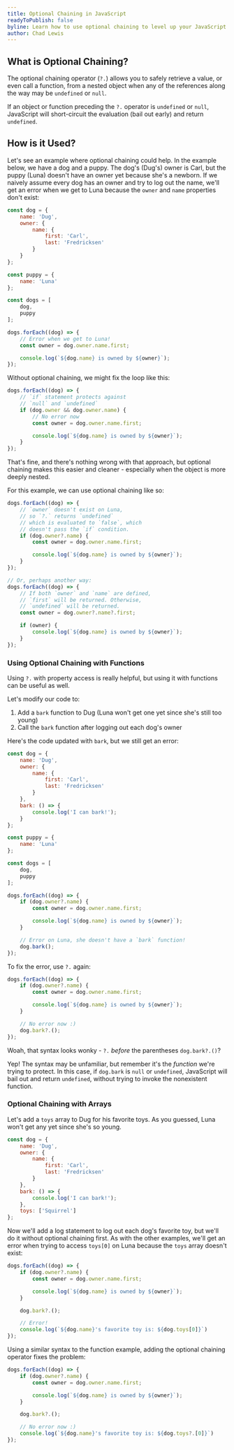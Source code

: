 ```yaml
---
title: Optional Chaining in JavaScript
readyToPublish: false
byline: Learn how to use optional chaining to level up your JavaScript in dealing with null or undefined values.
author: Chad Lewis
---
```


<YouTubeEmbed id="Xd_uK4rAL3E" />

## What is Optional Chaining?

The optional chaining operator (`?.`) allows you to safely retrieve a value, or even call a function, from a nested
object when any of the references along the way may be `undefined` or `null`.

If an object or function preceding the `?.` operator is `undefined` or `null`, JavaScript will short-circuit the
evaluation (bail out early) and return `undefined`.

## How is it Used?

Let's see an example where optional chaining could help. In the example below, we have a dog and a puppy. The dog's
(Dug's) owner is Carl, but the puppy (Luna) doesn't have an owner yet because she's a newborn. If we naively assume
every dog has an owner and try to log out the name, we'll get an error when we get to Luna because the `owner` and
`name` properties don't exist:

```javascript
const dog = {
    name: 'Dug',
    owner: {
        name: {
            first: 'Carl',
            last: 'Fredricksen'
        }
    }
};

const puppy = {
    name: 'Luna'
};

const dogs = [
    dog,
    puppy
];

dogs.forEach((dog) => {
    // Error when we get to Luna!
    const owner = dog.owner.name.first;

    console.log(`${dog.name} is owned by ${owner}`);
});
```

Without optional chaining, we might fix the loop like this:
```javascript
dogs.forEach((dog) => {
    // `if` statement protects against
    // `null` and `undefined`
    if (dog.owner && dog.owner.name) {
        // No error now
        const owner = dog.owner.name.first;

        console.log(`${dog.name} is owned by ${owner}`);
    }
});
```

That's fine, and there's nothing wrong with that approach, but optional chaining makes this easier and cleaner - especially
when the object is more deeply nested.

For this example, we can use optional chaining like so:

```javascript
dogs.forEach((dog) => {
    // `owner` doesn't exist on Luna,
    // so `?.` returns `undefined`
    // which is evaluated to `false`, which
    // doesn't pass the `if` condition.
    if (dog.owner?.name) {
        const owner = dog.owner.name.first;

        console.log(`${dog.name} is owned by ${owner}`);
    }
});

// Or, perhaps another way:
dogs.forEach((dog) => {
    // If both `owner` and `name` are defined,
    // `first` will be returned. Otherwise,
    // `undefined` will be returned.
    const owner = dog.owner?.name?.first;

    if (owner) {
        console.log(`${dog.name} is owned by ${owner}`);
    }
});
```

### Using Optional Chaining with Functions

Using `?.` with property access is really helpful, but using it with functions can be useful as well.

Let's modify our code to:
1. Add a `bark` function to Dug (Luna won't get one yet since she's still too young)
2. Call the `bark` function after logging out each dog's owner

Here's the code updated with `bark`, but we still get an error:

```javascript
const dog = {
    name: 'Dug',
    owner: {
        name: {
            first: 'Carl',
            last: 'Fredricksen'
        }
    },
    bark: () => {
        console.log('I can bark!');
    }
};

const puppy = {
    name: 'Luna'
};

const dogs = [
    dog,
    puppy
];

dogs.forEach((dog) => {
    if (dog.owner?.name) {
        const owner = dog.owner.name.first;

        console.log(`${dog.name} is owned by ${owner}`);
    }

    // Error on Luna, she doesn't have a `bark` function!
    dog.bark();
});
```

To fix the error, use `?.` again:
```javascript
dogs.forEach((dog) => {
    if (dog.owner?.name) {
        const owner = dog.owner.name.first;

        console.log(`${dog.name} is owned by ${owner}`);
    }

    // No error now :)
    dog.bark?.();
});
```

Woah, that syntax looks wonky - `?.` _before_ the parentheses `dog.bark?.()`?

Yep! The syntax may be unfamiliar, but remember it's the _function_ we're trying to protect. In this case, if `dog.bark`
is `null` or `undefined`, JavaScript will bail out and return `undefined`, without trying to invoke the nonexistent
function.

### Optional Chaining with Arrays

Let's add a `toys` array to Dug for his favorite toys. As you guessed, Luna won't get any yet since she's so young.

```javascript
const dog = {
    name: 'Dug',
    owner: {
        name: {
            first: 'Carl',
            last: 'Fredricksen'
        }
    },
    bark: () => {
        console.log('I can bark!');
    },
    toys: ['Squirrel']
};
```

Now we'll add a log statement to log out each dog's favorite toy, but we'll do it without optional chaining first.
As with the other examples, we'll get an error when trying to access `toys[0]` on Luna because the `toys` array
doesn't exist:

```javascript
dogs.forEach((dog) => {
    if (dog.owner?.name) {
        const owner = dog.owner.name.first;

        console.log(`${dog.name} is owned by ${owner}`);
    }

    dog.bark?.();

    // Error!
    console.log(`${dog.name}'s favorite toy is: ${dog.toys[0]}`)
});
```

Using a similar syntax to the function example, adding the optional chaining operator fixes the problem:

```javascript
dogs.forEach((dog) => {
    if (dog.owner?.name) {
        const owner = dog.owner.name.first;

        console.log(`${dog.name} is owned by ${owner}`);
    }

    dog.bark?.();

    // No error now :)
    console.log(`${dog.name}'s favorite toy is: ${dog.toys?.[0]}`)
});
```
